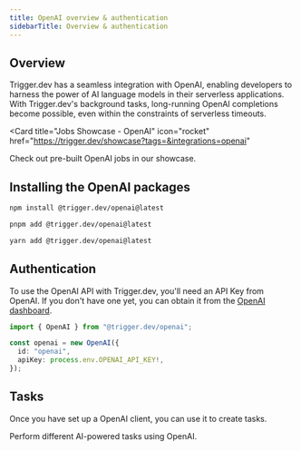 ```yaml
---
title: OpenAI overview & authentication
sidebarTitle: Overview & authentication
---
```


## Overview

Trigger.dev has a seamless integration with OpenAI, enabling developers to harness the power of AI
language models in their serverless applications. With Trigger.dev's background tasks, long-running
OpenAI completions become possible, even within the constraints of serverless timeouts.

<Card
  title="Jobs Showcase - OpenAI"
  icon="rocket"
  href="https://trigger.dev/showcase?tags=&integrations=openai"
>
  Check out pre-built OpenAI jobs in our showcase.
</Card>

## Installing the OpenAI packages

<CodeGroup>

```bash npm
npm install @trigger.dev/openai@latest
```

```bash pnpm
pnpm add @trigger.dev/openai@latest
```

```bash yarn
yarn add @trigger.dev/openai@latest
```

</CodeGroup>

## Authentication

To use the OpenAI API with Trigger.dev, you'll need an API Key from OpenAI.
If you don't have one yet, you can obtain it from the [OpenAI dashboard](https://platform.openai.com/account/api-keys).

```ts
import { OpenAI } from "@trigger.dev/openai";

const openai = new OpenAI({
  id: "openai",
  apiKey: process.env.OPENAI_API_KEY!,
});
```

## Tasks

Once you have set up a OpenAI client, you can use it to create tasks.

<CardGroup>
  <Card title="Tasks" icon="sparkles" href="/integrations/apis/openai-tasks">
    Perform different AI-powered tasks using OpenAI.
  </Card>
</CardGroup>
